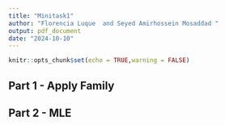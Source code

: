 ```yaml
---
title: "Minitask1"
author: "Florencia Luque  and Seyed Amirhossein Mosaddad "
output: pdf_document
date: "2024-10-10"
---
```


```r
knitr::opts_chunk$set(echo = TRUE,warning = FALSE)
```

## Part 1 - Apply Family 


## Part 2 - MLE


